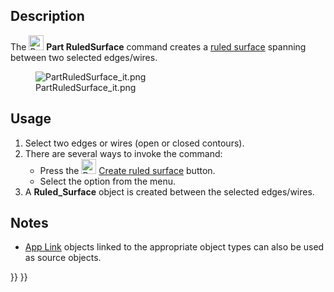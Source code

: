 <languages/>

{{Docnav
|[[Part_MakeFace|MakeFace]]
|[[Part_Loft|Loft]]
|[[Part_Workbench|Part]]
|IconL=Part_MakeFace.svg
|IconR=Part_Loft.svg
|IconC=Workbench_Part.svg
}}

{{GuiCommand
|Name=Part RuledSurface
|MenuLocation=Part → RuledSurface
|Workbenches=[[Part_Workbench|Part]]
|SeeAlso=[[Part_MakeFace|Part MakeFace]]
}}

==Description==

The [[Image:Part_RuledSurface.svg|24px]] '''Part RuledSurface''' command creates a [https://en.wikipedia.org/wiki/Ruled_surface ruled surface] spanning between two selected edges/wires.

[[File:PartRuledSurface_it.png]]

==Usage==

# Select two edges or wires (open or closed contours).
# There are several ways to invoke the command:
#* Press the [[Image:Part_RuledSurface.svg|24px]] [[Part_RuledSurface|Create ruled surface]] button.
#* Select the {{MenuCommand|Part → Create ruled surface}} option from the menu.
# A '''Ruled_Surface''' object is created between the selected edges/wires.

==Notes==

* [[App_Link|App Link]] objects linked to the appropriate object types can also be used as source objects.


{{Docnav
|[[Part_MakeFace|MakeFace]]
|[[Part_Loft|Loft]]
|[[Part_Workbench|Part]]
|IconL=Part_MakeFace.svg
|IconR=Part_Loft.svg
|IconC=Workbench_Part.svg
}}

{{Part_Tools_navi{{#translation:}}}}
{{Userdocnavi{{#translation:}}}}
